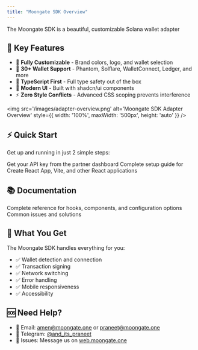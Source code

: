 ```yaml
---
title: "Moongate SDK Overview"
---
```



The Moongate SDK is a beautiful, customizable Solana wallet adapter 

## 🚀 Key Features

- 🎨 **Fully Customizable** - Brand colors, logo, and wallet selection
- 🔌 **30+ Wallet Support** - Phantom, Solflare, WalletConnect, Ledger, and more
- 💼 **TypeScript First** - Full type safety out of the box
- 🎯 **Modern UI** - Built with shadcn/ui components
- ⚡ **Zero Style Conflicts** - Advanced CSS scoping prevents interference

<img src='/images/adapter-overview.png' alt='Moongate SDK Adapter Overview' style={{ width: '100%', maxWidth: '500px', height: 'auto' }} />

## ⚡ Quick Start

Get up and running in just 2 simple steps:

<CardGroup cols={2}>
  <Card
    title="Get API Key"
    icon="key"
    href="/authentication/moongate-sdk/setup"
  >
    Get your API key from the partner dashboard
  </Card>
  <Card
    title="Integration"
    icon="react"
    href="/authentication/moongate-sdk/react"
  >
    Complete setup guide for Create React App, Vite, and other React applications
  </Card>
</CardGroup>


## 📚 Documentation

<CardGroup cols={2}>
  <Card
    title="API Reference"
    icon="book"
    href="/authentication/moongate-sdk/api-reference"
  >
    Complete reference for hooks, components, and configuration options
  </Card>
  <Card
    title="Troubleshooting"
    icon="wrench"
    href="/authentication/moongate-sdk/troubleshooting"
  >
    Common issues and solutions
  </Card>
</CardGroup>

## 🎉 What You Get

The Moongate SDK handles everything for you:

- ✅ Wallet detection and connection
- ✅ Transaction signing
- ✅ Network switching
- ✅ Error handling
- ✅ Mobile responsiveness
- ✅ Accessibility

## 🆘 Need Help?

- 📧 Email: amen@moongate.one or praneet@moongate.one
- 💬 Telegram: [@and_its_praneet](https://t.me/and_its_praneet)
- 🐛 Issues: Message us on [web.moongate.one](https://web.moongate.one)
